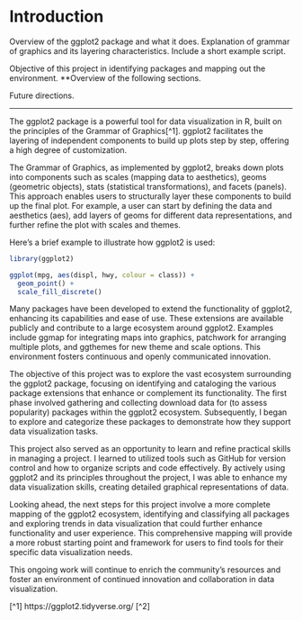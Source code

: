 # Introduction {.unnumbered}

Overview of the ggplot2 package and what it does.
Explanation of grammar of graphics and its layering characteristics.
Include a short example script.

Objective of this project in identifying packages and mapping out the environment.
**Overview of the following sections.

Future directions.

---

The ggplot2 package is a powerful tool for data visualization in R, built on the principles of the Grammar of Graphics[^1]. ggplot2 facilitates the layering of independent components to build up plots step by step, offering a high degree of customization.

The Grammar of Graphics, as implemented by ggplot2, breaks down plots into components such as scales (mapping data to aesthetics), geoms (geometric objects), stats (statistical transformations), and facets (panels). This approach enables users to structurally layer these components to build up the final plot. For example, a user can start by defining the data and aesthetics (aes), add layers of geoms for different data representations, and further refine the plot with scales and themes.

Here’s a brief example to illustrate how ggplot2 is used:
```r
library(ggplot2)

ggplot(mpg, aes(displ, hwy, colour = class)) + 
  geom_point() +
  scale_fill_discrete()
```

Many packages have been developed to extend the functionality of ggplot2, enhancing its capabilities and ease of use. These extensions are available publicly and contribute to a large ecosystem around ggplot2. Examples include ggmap for integrating maps into graphics, patchwork for arranging multiple plots, and ggthemes for new theme and scale options. This environment fosters continuous and openly communicated innovation.

The objective of this project was to explore the vast ecosystem surrounding the ggplot2 package, focusing on identifying and cataloging the various package extensions that enhance or complement its functionality. The first phase involved gathering and collecting download data for (to assess popularity) packages within the ggplot2 ecosystem. Subsequently, I began to explore and categorize these packages to demonstrate how they support data visualization tasks.

This project also served as an opportunity to learn and refine practical skills in managing a project. I learned to utilized tools such as GitHub for version control and how to organize scripts and code effectively. By actively using ggplot2 and its principles throughout the project, I was able to enhance my data visualization skills, creating detailed graphical representations of data.

Looking ahead, the next steps for this project involve a more complete mapping of the ggplot2 ecosystem, identifying and classifying all packages and exploring trends in data visualization that could further enhance functionality and user experience. This comprehensive mapping will provide a more robust starting point and framework for users to find tools for their specific data visualization needs.

This ongoing work will continue to enrich the community's resources and foster an environment of continued innovation and collaboration in data visualization.

[^1] https://ggplot2.tidyverse.org/
[^2]

